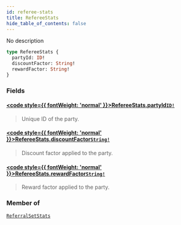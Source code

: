 ```yaml
---
id: referee-stats
title: RefereeStats
hide_table_of_contents: false
---
```








No description

```graphql
type RefereeStats {
  partyId: ID!
  discountFactor: String!
  rewardFactor: String!
}
```


### Fields

#### [<code style={{ fontWeight: 'normal' }}>RefereeStats.<b>partyId</b></code>](#)<Bullet />[`ID!`](/testnet/api/graphql/scalars/id) <Badge class="secondary" text="non-null"/> <Badge class="secondary" text="scalar"/>
> Unique ID of the party.
> 

#### [<code style={{ fontWeight: 'normal' }}>RefereeStats.<b>discountFactor</b></code>](#)<Bullet />[`String!`](/testnet/api/graphql/scalars/string) <Badge class="secondary" text="non-null"/> <Badge class="secondary" text="scalar"/>
> Discount factor applied to the party.
> 

#### [<code style={{ fontWeight: 'normal' }}>RefereeStats.<b>rewardFactor</b></code>](#)<Bullet />[`String!`](/testnet/api/graphql/scalars/string) <Badge class="secondary" text="non-null"/> <Badge class="secondary" text="scalar"/>
> Reward factor applied to the party.
> 



### Member of

[`ReferralSetStats`](/testnet/api/graphql/objects/referral-set-stats)  <Badge class="secondary" text="object"/>



